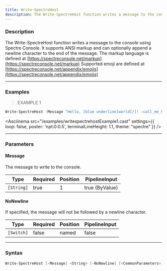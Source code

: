 ```yaml
---
title: Write-SpectreHost
description: The Write-SpectreHost function writes a message to the console using Spectre Console. It supports ANSI markup and can optionally append a newline character to the end of the message.
---
```









### Description

The Write-SpectreHost function writes a message to the console using Spectre Console. It supports ANSI markup and can optionally append a newline character to the end of the message.
The markup language is defined at [https://spectreconsole.net/markup](https://spectreconsole.net/markup)
Supported emoji are defined at [https://spectreconsole.net/appendix/emojis](https://spectreconsole.net/appendix/emojis)



---


### Examples
> EXAMPLE 1

```powershell
Write-SpectreHost -Message "Hello, [blue underline]world[/]! :call_me_hand:"
```
<Asciinema
    src="/examples/writespectrehostExample1.cast"
    settings={{
        loop: false,
        poster: 'npt:0:0.5',
        terminalLineHeight: 1.1,
        theme: "spectre"
    }}
/>


---


### Parameters
#### **Message**

The message to write to the console.






|Type      |Required|Position|PipelineInput |
|----------|--------|--------|--------------|
|`[String]`|true    |1       |true (ByValue)|



#### **NoNewline**

If specified, the message will not be followed by a newline character.






|Type      |Required|Position|PipelineInput|
|----------|--------|--------|-------------|
|`[Switch]`|false   |named   |false        |





---


### Syntax
```powershell
Write-SpectreHost [-Message] <String> [-NoNewline] [<CommonParameters>]
```
